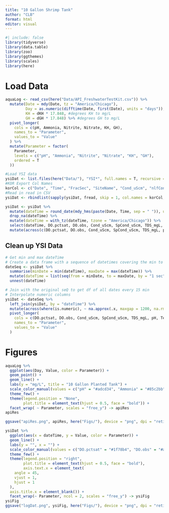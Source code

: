 ```yaml
---
title: "10 Gallon Shrimp Tank"
author: "CLB"
format: html
editor: visual
---
```


```r
#| include: false
library(tidyverse)
library(data.table)
library(zoo)
library(ggthemes)
library(scales)
library(here)
```

# Load Data

```r
aquaLog <- read_csv(here("Data/API_FreshwaterTestKit.csv")) %>%
  mutate(Date = mdy(Date, tz = "America/Chicago"),
         Day = as.numeric(difftime(Date, first(Date), units = "days")),
         KH = dKH * 17.848, #degrees KH to mg/L
         GH = dGH * 17.848) %>% #degrees GH to mg/L
  pivot_longer(
    cols = c(pH, Ammonia, Nitrite, Nitrate, KH, GH),
    names_to = "Parameter",
    values_to = "Value"
  ) %>%
  mutate(Parameter = factor(
    Parameter,
    levels = c("pH", "Ammonia", "Nitrite", "Nitrate", "KH", "GH"),
    ordered = T
  ))

#Load YSI data
ysiDat <- list.files(here("Data/"), "YSI*", full.names = T, recursive = T)
#KOR Export Col Names
korCol <- c("Date", "Time", "FracSec", "SiteName", "Cond_uScm", "nlfCond", "DO.pctsat", "DO.obs", "Sal_psu", "SpCond_uScm", "TDS_mgL", "Turb_mgL", "TSS_mgL", "pH", "pH_mV", "Temp_C", "BP_mmHg")
#Read in read in CSV
ysiDat <- rbindlist(sapply(ysiDat, fread, skip = 1, col.names = korCol, simplify = F))

ysiDat <- ysiDat %>% 
  mutate(dateTime = round_date(mdy_hms(paste(Date, Time, sep = " ")), unit = "minute")) %>% 
  drop_na(dateTime) %>% 
  mutate(dateTime = with_tz(dateTime, tzone = "America/Chicago")) %>% 
  select(dateTime, DO.pctsat, DO.obs, Cond_uScm, SpCond_uScm, TDS_mgL, pH, Temp_C, BP_mmHg) %>% 
  mutate(across(c(DO.pctsat, DO.obs, Cond_uScm, SpCond_uScm, TDS_mgL, pH, Temp_C, BP_mmHg), as.numeric))
```

## Clean up YSI Data

```r
# Get min and max dateTime
# Create a data frame with a sequence of datetimes covering the min to max range
dateSeq <- ysiDat %>%
  summarise(minDate = min(dateTime), maxDate = max(dateTime)) %>%
  mutate(dateTime = list(seq(from = minDate, to = maxDate, by = "1 sec")), .keep = "none") %>%
  unnest(dateTime)

# Join with the original seQ to get df of all dates every 15 min
# Interpolate numeric columns
ysiDat <- dateSeq %>%
  left_join(ysiDat, by = "dateTime") %>%
  mutate(across(where(is.numeric), ~ na.approx(.x, maxgap = 1200, na.rm = F))) %>% 
  pivot_longer(
    cols = c(DO.pctsat, DO.obs, Cond_uScm, SpCond_uScm, TDS_mgL, pH, Temp_C, BP_mmHg),
    names_to = "Parameter",
    values_to = "Value"
  )
```

# Figures

```r
aquaLog %>%
  ggplot(aes(Day, Value, color = Parameter)) +
  geom_point() +
  geom_line() +
  labs(y = "mg/L", title = "10 Gallon Planted Tank") +
  scale_color_manual(values = c("pH" = "#adcd34", "Ammonia" = "#85c2bb", "Nitrite" = "#a02c8a", "Nitrate" = "#ff6347", "KH" = "#fdae61", "GH" = "#abd9e9")) +
  theme_few() +
  theme(legend.position = "None",
        plot.title = element_text(hjust = 0.5, face = "bold")) +
  facet_wrap( ~ Parameter, scales = "free_y") -> apiRes
apiRes

ggsave("apiRes.png", apiRes, here("Figs/"), device = "png", dpi = "retina")

ysiDat %>%
  ggplot(aes(x = dateTime, y = Value, color = Parameter)) +
  geom_line() +
  labs(y = "", x = "") +
  scale_color_manual(values = c("DO.pctsat" = "#1f78b4", "DO.obs" = "#a6cee3", "Cond_uScm" = "#b2df8a", "SpCond_uScm" = "#33a02c", "TDS_mgL" = "#fb9a99", "pH" = "#e31a1c", "Temp_C" = "#fdbf6f", "BP_mmHg" = "#ff7f00")) +
  theme_few() +
  theme(legend.position = "right",
        plot.title = element_text(hjust = 0.5, face = "bold"),
        axis.text.x = element_text(
    angle = 45,
    vjust = 1,
    hjust = 1
  ),
  axis.title.x = element_blank()) +
  facet_wrap(~ Parameter, ncol = 2, scales = "free_y") -> ysiFig
ysiFig
ggsave("logDat.png", ysiFig, here("Figs/"), device = "png", dpi = "retina")

```
